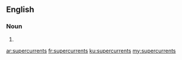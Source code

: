 ==English==

===Noun===
{{head|en|plural}}

# {{plural of|supercurrent|lang=en|nocat=1}}

[[ar:supercurrents]]
[[fr:supercurrents]]
[[ku:supercurrents]]
[[my:supercurrents]]